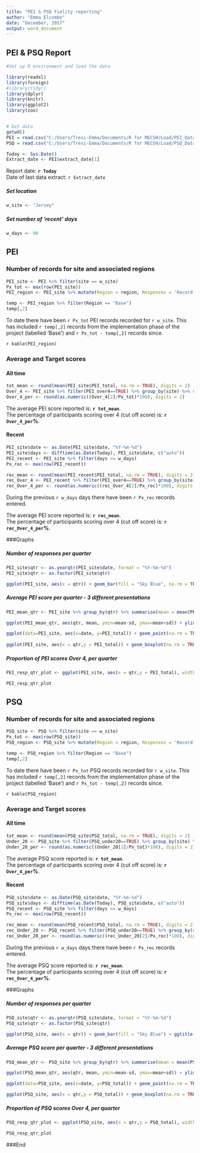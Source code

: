 ```yaml
---
title: "PEI & PSQ Fielity reporting"
author: "Emma Elcombe"
date: "December, 2017"
output: word_document
---
```


## PEI & PSQ Report

```r

#Set up R environment and load the data

library(readxl)
library(foreign)
#library(tidyr)
library(dplyr)
library(knitr)
library(ggplot2)
library(zoo)


# Get data
getwd()
PEI = read.csv("C:/Users/Tresi-Emma/Documents/R for MECSH/Load/PEI_Data.csv", sep = ",")
PSQ = read.csv("C:/Users/Tresi-Emma/Documents/R for MECSH/Load/PSQ_Data.csv", sep = "\t")

Today <- Sys.Date()
Extract_date <- PEI$extract_date[1]
```
Report date: **`r Today`**  
Date of last data extract: `r Extract_date`

##### Set location

```r
w_site <- "Jersey"
```

##### Set number of 'recent' days

```r
w_days <- 90
```

## PEI

### Number of records for site and associated regions

```r
PEI_site <- PEI %>% filter(site == w_site)
Px_tot <- max(row(PEI_site))
PEI_region <- PEI_site %>% mutate(Region = region, Responses = 'Record count') %>% group_by(Region) %>% summarise(Responses=n())

temp <- PEI_region %>% filter(Region == "Base")
temp[,2]

```

To date there have been `r Px_tot` PEI records recorded for `r w_site`. This has included `r temp[,2]` records from the implementation phase of the project (labelled 'Base') and `r Px_tot - temp[,2]` records since.

`r kable(PEI_region)`  

### Average and Target scores
#### All time

```r

tot_mean <- round(mean(PEI_site$PEI_total, na.rm = TRUE), digits = 2)
Over_4 <- PEI_site %>% filter(PEI_over4==TRUE) %>% group_by(site) %>% summarise(n=n())
Over_4_per <- round(as.numeric((Over_4[2]/Px_tot)*100), digits = 2)

```

The average PEI score reported is: **`r tot_mean`**.  
The percentage of participants scoring over 4 (cut off score) is: **`r Over_4_per`%**.  

#### Recent

```r


PEI_site$date <- as.Date(PEI_site$date, "%Y-%m-%d")
PEI_site$days <- difftime(as.Date(Today), PEI_site$date, c("auto"))
PEI_recent <- PEI_site %>% filter(days <= w_days)
Px_rec <- max(row(PEI_recent))

rec_mean <- round(mean(PEI_recent$PEI_total, na.rm = TRUE), digits = 2)
rec_Over_4 <- PEI_recent %>% filter(PEI_over4==TRUE) %>% group_by(site) %>% summarise(n=n())
rec_Over_4_per <- round(as.numeric((rec_Over_4[2]/Px_rec)*100), digits = 2)
```

During the previous `r w_days` days there have been `r Px_rec` records entered.  

The average PEI score reported is: **`r rec_mean`**.  
The percentage of participants scoring over 4 (cut off score) is: **`r rec_Over_4_per`%**.    

###Graphs

##### Number of responses per quarter 

```r
PEI_site$qtr <- as.yearqtr(PEI_site$date, format = "%Y-%m-%d")
PEI_site$qtr <- as.factor(PEI_site$qtr)

ggplot(PEI_site, aes(x = qtr)) + geom_bar(fill = "Sky Blue", na.rm = TRUE) + ggtitle("Number of responses per quarter") + xlab("Year-Quarter")  

```




##### Average PEI score per quarter - 3 different presentations

```r

PEI_mean_qtr <- PEI_site %>% group_by(qtr) %>% summarise(mean = mean(PEI_total, na.rm = TRUE), sd = sd(PEI_total, na.rm = TRUE))

ggplot(PEI_mean_qtr, aes(qtr, mean, ymin=mean-sd, ymax=mean+sd)) + ylim(0,12) + geom_pointrange(na.rm = TRUE) + geom_line(data = PEI_mean_qtr, aes(y = mean, group = 1)) + ggtitle("Average score per quarter") + xlab("Year-Quarter")  

ggplot(data=PEI_site, aes(x=date, y=PEI_total)) + geom_point(na.rm = TRUE) + ylim(0,12) + stat_smooth(colour='blue', span=5, method = 'loess', na.rm = TRUE)  + ggtitle("Average score per quarter") + xlab("Date") + ylab("PEI Score")
  
ggplot(PEI_site, aes(x = qtr,y = PEI_total)) + geom_boxplot(na.rm = TRUE) + ylim(0,12) + ggtitle("Average score per quarter") + xlab("Year-Quarter") + ylab("PEI Score")

```


##### Proportion of PEI scores Over 4, per quarter

```r
PEI_resp_qtr_plot <- ggplot(PEI_site, aes(x = qtr,y = PEI_total), width = 5, height = 6) + geom_dotplot(aes(fill=..y..), binaxis="y", stackdir= "center", na.rm = TRUE, binwidth = 1/2)  + scale_fill_gradient2(low = "red", high="blue", mid="white", midpoint=4) + ggtitle("Responses per quarter") + xlab("Year-Quarter") + ylab("PEI score")


```


```r
PEI_resp_qtr_plot
```


## PSQ

### Number of records for site and associated regions

```r
PSQ_site <- PSQ %>% filter(site == w_site)
Px_tot <- max(row(PSQ_site))
PSQ_region <- PSQ_site %>% mutate(Region = region, Responses = 'Record count') %>% group_by(Region) %>% summarise(Responses=n())

temp <- PSQ_region %>% filter(Region == "Base")
temp[,2]

```

To date there have been `r Px_tot` PSQ records recorded for `r w_site`. This has included `r temp[,2]` records from the implementation phase of the project (labelled 'Base') and `r Px_tot - temp[,2]` records since.

`r kable(PSQ_region)`  

### Average and Target scores
#### All time

```r

tot_mean <- round(mean(PSQ_site$PSQ_total, na.rm = TRUE), digits = 2)
Under_20 <- PSQ_site %>% filter(PSQ_under20==TRUE) %>% group_by(site) %>% summarise(n=n())
Under_20_per <- round(as.numeric((Under_20[2]/Px_tot)*100), digits = 2)

```

The average PSQ score reported is: **`r tot_mean`**.  
The percentage of participants scoring over 4 (cut off score) is: **`r Over_4_per`%**.  

#### Recent

```r


PSQ_site$date <- as.Date(PSQ_site$date, "%Y-%m-%d")
PSQ_site$days <- difftime(as.Date(Today), PSQ_site$date, c("auto"))
PSQ_recent <- PSQ_site %>% filter(days <= w_days)
Px_rec <- max(row(PSQ_recent))

rec_mean <- round(mean(PSQ_recent$PSQ_total, na.rm = TRUE), digits = 2)
rec_Under_20 <- PSQ_recent %>% filter(PSQ_under20==TRUE) %>% group_by(site) %>% summarise(n=n())
rec_Under_20_per <- round(as.numeric((rec_Under_20[2]/Px_rec)*100), digits = 2)
```

During the previous `r w_days` days there have been `r Px_rec` records entered.  

The average PSQ score reported is: **`r rec_mean`**.  
The percentage of participants scoring over 4 (cut off score) is: **`r rec_Over_4_per`%**.    

###Graphs

##### Number of responses per quarter 

```r
PSQ_site$qtr <- as.yearqtr(PSQ_site$date, format = "%Y-%m-%d")
PSQ_site$qtr <- as.factor(PSQ_site$qtr)

ggplot(PSQ_site, aes(x = qtr)) + geom_bar(fill = "Sky Blue") + ggtitle("Number of responses per quarter") + xlab("Year-Quarter")  

```


##### Average PSQ score per quarter - 3 different presentations

```r

PSQ_mean_qtr <- PSQ_site %>% group_by(qtr) %>% summarise(mean = mean(PSQ_total, na.rm = TRUE), sd = sd(PSQ_total, na.rm = TRUE))

ggplot(PSQ_mean_qtr, aes(qtr, mean, ymin=mean-sd, ymax=mean+sd)) + ylim(8,30) + geom_pointrange() + geom_line(data = PSQ_mean_qtr, aes(y = mean, group = 1))+ ggtitle("Average score per quarter") + xlab("Year-Quarter") + ylab("PSQ score")

ggplot(data=PSQ_site, aes(x=date, y=PSQ_total)) + geom_point(na.rm = TRUE) + ylim(10,30) + stat_smooth(colour='blue', span=10, method = 'loess', na.rm = TRUE) + ggtitle("Average score per quarter") + xlab("Date") + ylab("PSQ score")

ggplot(PSQ_site, aes(x = qtr,y = PSQ_total)) + geom_boxplot(na.rm = TRUE) + ylim(10,30) + ggtitle("Average score per quarter") + xlab("Year-Quarter") + ylab("PSQ score")

```

##### Proportion of PSQ scores Over 4, per quarter

```r
PSQ_resp_qtr_plot <- ggplot(PSQ_site, aes(x = qtr,y = PSQ_total), width = 5, height = 6) + geom_dotplot(aes(fill=..y..), binaxis="y", stackdir= "center", na.rm = TRUE, binwidth = 1/2) + ylim(10,30) + scale_fill_gradient2(high = "red", low="blue", mid="white", midpoint=20) + ggtitle("Responses per quarter") + xlab("Year-Quarter") + ylab("PSQ score") + ggtitle("Responses per quarter") + xlab("Year-Quarter") + ylab("PSQ score")

PSQ_resp_qtr_plot
```


###End